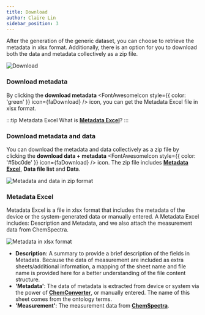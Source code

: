 ```yaml
---
title: Download
author: Claire Lin
sidebar_position: 3
---
```



<SubTitle text="Download metadata and data" />
<Reader text="User" />

After the generation of the generic dataset, you can choose to retrieve the metadata in xlsx format. Additionally, there is an option for you to download both the data and metadata collectively as a zip file.

![Download](/img/labimotion/download-generic-dataset-metadata.png)

### Download metadata

By clicking the **download metadata** <FontAwesomeIcon style={{ color: 'green' }} icon={faDownload} /> icon, you can get the Metadata Excel file in xlsx format.

:::tip Metadata Excel
What is **[Metadata Excel](#metadata-excel)**?
:::

### Download metadata and data

You can download the metadata and data collectively as a zip file by clicking the **download data + metadata** <FontAwesomeIcon style={{ color: '#5bc0de' }} icon={faDownload} /> icon. The zip file includes **[Metadata Excel](#metadata-excel)**, **Data file list** and **Data**.

![Metadata and data in zip format](/img/labimotion/dataset-download_metadata_and_data.png)

### Metadata Excel

Metadata Excel is a file in xlsx format that includes the metadata of the device or the system-generated data or manually entered. A Metadata Excel includes: Description and Metadata, and we also attach the measurement data from ChemSpectra.

![Metadata in xlsx format](/img/labimotion/dataset-download_metadata.png)

- **Description**: A summary to provide a brief description of the fields in Metadata. Because the data of measurement are included as extra sheets/additional information, a mapping of the sheet name and file name is provided here for a better understanding of the file content structure.
- **'Metadata'**: The data of metadata is extracted from device or system via the power of **[ChemConverter](/docs/services/chemconverter)**, or manually entered. The name of this sheet comes from the ontology terms.
- **'Measurement'**: The measurement data from **[ChemSpectra](/docs/services/chemspectra)**.
